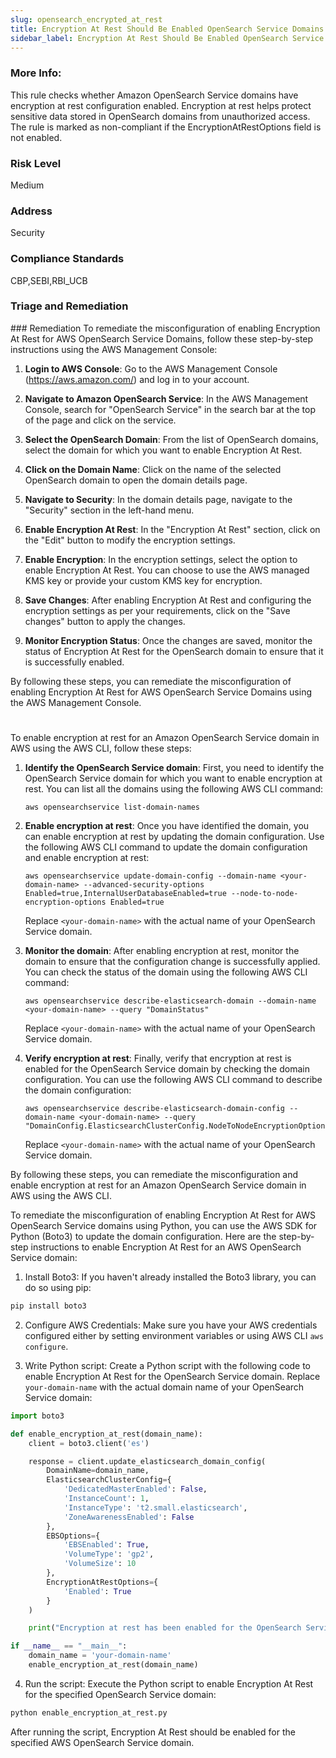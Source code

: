 ```yaml
---
slug: opensearch_encrypted_at_rest
title: Encryption At Rest Should Be Enabled OpenSearch Service Domains
sidebar_label: Encryption At Rest Should Be Enabled OpenSearch Service Domains
---
```

### More Info:

This rule checks whether Amazon OpenSearch Service domains have encryption at rest configuration enabled. Encryption at rest helps protect sensitive data stored in OpenSearch domains from unauthorized access. The rule is marked as non-compliant if the EncryptionAtRestOptions field is not enabled.

### Risk Level

Medium

### Address

Security

### Compliance Standards

CBP,SEBI,RBI_UCB


### Triage and Remediation
<Tabs>
<Tab title='Remediation'>
### Remediation

<AccordionGroup>
<Accordion title='Using Console' defaultOpen='true'>
To remediate the misconfiguration of enabling Encryption At Rest for AWS OpenSearch Service Domains, follow these step-by-step instructions using the AWS Management Console:

1. **Login to AWS Console**: Go to the AWS Management Console (https://aws.amazon.com/) and log in to your account.

2. **Navigate to Amazon OpenSearch Service**: In the AWS Management Console, search for "OpenSearch Service" in the search bar at the top of the page and click on the service.

3. **Select the OpenSearch Domain**: From the list of OpenSearch domains, select the domain for which you want to enable Encryption At Rest.

4. **Click on the Domain Name**: Click on the name of the selected OpenSearch domain to open the domain details page.

5. **Navigate to Security**: In the domain details page, navigate to the "Security" section in the left-hand menu.

6. **Enable Encryption At Rest**: In the "Encryption At Rest" section, click on the "Edit" button to modify the encryption settings.

7. **Enable Encryption**: In the encryption settings, select the option to enable Encryption At Rest. You can choose to use the AWS managed KMS key or provide your custom KMS key for encryption.

8. **Save Changes**: After enabling Encryption At Rest and configuring the encryption settings as per your requirements, click on the "Save changes" button to apply the changes.

9. **Monitor Encryption Status**: Once the changes are saved, monitor the status of Encryption At Rest for the OpenSearch domain to ensure that it is successfully enabled.

By following these steps, you can remediate the misconfiguration of enabling Encryption At Rest for AWS OpenSearch Service Domains using the AWS Management Console.

#
</Accordion>

<Accordion title='Using CLI'>
To enable encryption at rest for an Amazon OpenSearch Service domain in AWS using the AWS CLI, follow these steps:

1. **Identify the OpenSearch Service domain**: First, you need to identify the OpenSearch Service domain for which you want to enable encryption at rest. You can list all the domains using the following AWS CLI command:
   ```
   aws opensearchservice list-domain-names
   ```

2. **Enable encryption at rest**: Once you have identified the domain, you can enable encryption at rest by updating the domain configuration. Use the following AWS CLI command to update the domain configuration and enable encryption at rest:
   ```
   aws opensearchservice update-domain-config --domain-name <your-domain-name> --advanced-security-options Enabled=true,InternalUserDatabaseEnabled=true --node-to-node-encryption-options Enabled=true
   ```
   Replace `<your-domain-name>` with the actual name of your OpenSearch Service domain.

3. **Monitor the domain**: After enabling encryption at rest, monitor the domain to ensure that the configuration change is successfully applied. You can check the status of the domain using the following AWS CLI command:
   ```
   aws opensearchservice describe-elasticsearch-domain --domain-name <your-domain-name> --query "DomainStatus"
   ```
   Replace `<your-domain-name>` with the actual name of your OpenSearch Service domain.

4. **Verify encryption at rest**: Finally, verify that encryption at rest is enabled for the OpenSearch Service domain by checking the domain configuration. You can use the following AWS CLI command to describe the domain configuration:
   ```
   aws opensearchservice describe-elasticsearch-domain-config --domain-name <your-domain-name> --query "DomainConfig.ElasticsearchClusterConfig.NodeToNodeEncryptionOptions"
   ```
   Replace `<your-domain-name>` with the actual name of your OpenSearch Service domain.

By following these steps, you can remediate the misconfiguration and enable encryption at rest for an Amazon OpenSearch Service domain in AWS using the AWS CLI.
</Accordion>

<Accordion title='Using Python'>
To remediate the misconfiguration of enabling Encryption At Rest for AWS OpenSearch Service domains using Python, you can use the AWS SDK for Python (Boto3) to update the domain configuration. Here are the step-by-step instructions to enable Encryption At Rest for an AWS OpenSearch Service domain:

1. Install Boto3: If you haven't already installed the Boto3 library, you can do so using pip:

```bash
pip install boto3
```

2. Configure AWS Credentials: Make sure you have your AWS credentials configured either by setting environment variables or using AWS CLI `aws configure`.

3. Write Python script: Create a Python script with the following code to enable Encryption At Rest for the OpenSearch Service domain. Replace `your-domain-name` with the actual domain name of your OpenSearch Service domain:

```python
import boto3

def enable_encryption_at_rest(domain_name):
    client = boto3.client('es')

    response = client.update_elasticsearch_domain_config(
        DomainName=domain_name,
        ElasticsearchClusterConfig={
            'DedicatedMasterEnabled': False,
            'InstanceCount': 1,
            'InstanceType': 't2.small.elasticsearch',
            'ZoneAwarenessEnabled': False
        },
        EBSOptions={
            'EBSEnabled': True,
            'VolumeType': 'gp2',
            'VolumeSize': 10
        },
        EncryptionAtRestOptions={
            'Enabled': True
        }
    )

    print("Encryption at rest has been enabled for the OpenSearch Service domain: {}".format(domain_name))

if __name__ == "__main__":
    domain_name = 'your-domain-name'
    enable_encryption_at_rest(domain_name)
```

4. Run the script: Execute the Python script to enable Encryption At Rest for the specified OpenSearch Service domain:

```bash
python enable_encryption_at_rest.py
```

After running the script, Encryption At Rest should be enabled for the specified AWS OpenSearch Service domain.
</Accordion>

</AccordionGroup>
</Tab>
</Tabs>

